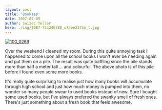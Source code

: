 ```yaml
---
layout: post
title: 'Bookses'
date: 2007-07-09
author: Swizec Teller
hero: ./img/1087-753240788_c7aee2175b_t.jpg
---
```

[](http://www.flickr.com/photos/swiz/753240788/ "Photo Sharing")

[![100_0269](./img/1087-753240788_c7aee2175b_t.jpg)](http://www.flickr.com/photos/swiz/753240788/ "Photo Sharing")

[](http://www.flickr.com/photos/swiz/753240788/ "Photo Sharing")



Over the weekend I cleaned my room. During this quite annoying task I happened to come upon all the school books I won't ever be needing again and put them on a pile. The result was quite baffling since the pile stands more than half a meter tall ... and colourful. The above photo is of this pile before I found even some more books.

It's really quite surprising to realise just how many books will accumulate through high school and just how much money is pumped into them, no wonder so many people swear to used books instead of new. Sure I bought some used books, but I've always prefered the swanky smell of fresh ones. There's just something about a fresh book that feels awesome.